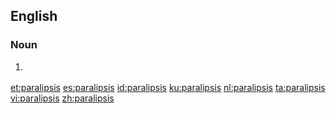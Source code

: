 ==English==

===Noun===
{{en-noun|paralipses}}

# {{context|rhetoric|linguistics|lang=en}} {{alternative spelling of|paraleipsis|lang=en}}

[[et:paralipsis]]
[[es:paralipsis]]
[[id:paralipsis]]
[[ku:paralipsis]]
[[nl:paralipsis]]
[[ta:paralipsis]]
[[vi:paralipsis]]
[[zh:paralipsis]]